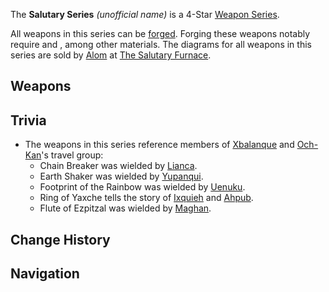 {{Weapon Series Infobox
|quality = 4
|region  = Natlan
|lore    = History of [[Natlan Tribes]]
|other   = 
* Forged using [[Borderland Billet]]s and [[Condessence Crystal]]s
* Shares similar aesthetics and color scheme
* Diagrams sold by [[Alom]] at [[The Salutary Furnace]]
}}
The '''Salutary Series''' ''(unofficial name)'' is a 4-Star [[Weapon Series]].

All weapons in this series can be [[Forging|forged]]. Forging these weapons notably require {{Item|Borderland Billet Trove|link=Borderland Billet|text=Borderland Billets|30}} and {{Item|Condessence Crystal|text=Condessence Crystals|30}}, among other materials. The diagrams for all weapons in this series are sold by [[Alom]] at [[The Salutary Furnace]].

==Weapons==
{{Weapons by Category Table|type=Salutary Series}}

==Trivia==
* The weapons in this series reference members of [[Xbalanque]] and [[Och-Kan]]'s travel group:
** Chain Breaker was wielded by [[Lianca]].
** Earth Shaker was wielded by [[Yupanqui]].
** Footprint of the Rainbow was wielded by [[Uenuku]].
** Ring of Yaxche tells the story of [[Ixquieh]] and [[Ahpub]].
** Flute of Ezpitzal was wielded by [[Maghan]].

==Change History==
{{Change History|5.0}}

==Navigation==
{{Weapon Series Navbox}}